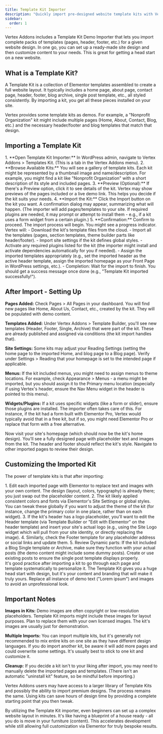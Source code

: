 ```yaml
---
title: Template Kit Importer
description: "Quickly import pre-designed website template kits with Vertex Addons' Template Kit feature to jumpstart your site design."
sidebar:
  order: 1
---
```


Vertex Addons includes a Template Kit Demo Importer that lets you import complete packs of templates (pages, header, footer, etc.) for a given website design. In one go, you can set up a ready-made site design and then customize content to your needs. This is great for getting a head start on a new website.

## What is a Template Kit?

A Template Kit is a collection of Elementor templates assembled to create a full website layout. It typically includes a home page, about page, contact page, header, footer, blog archive, single post template, etc., all styled consistently. By importing a kit, you get all these pieces installed on your site.

Vertex provides some template kits as demos. For example, a "Nonprofit Organization" kit might include multiple pages (Home, About, Contact, Blog, etc.) and the necessary header/footer and blog templates that match that design.

## Importing a Template Kit
<Steps>
1. **Open Template Kit Importer:** In WordPress admin, navigate to Vertex Addons > Templates Kit. (This is a tab in the Vertex Addons menu).
2. **Browse Available Kits:** You will see a gallery of template kits. Each kit might be represented by a thumbnail image and name/description. For example, you might find a kit like "Nonprofit Organization" with a short description of its style and included pages.
3. **Preview (Optional):** If there's a Preview option, click it to see details of the kit. Vertex may show previews of the pages included or a live demo link. This helps you decide if the kit suits your needs.
4. **Import the Kit:** Click the Import button on the kit you want. A confirmation dialog may appear, summarizing what will happen. (The importer will add pages/templates to your site. If required plugins are needed, it may prompt or attempt to install them - e.g., if a kit uses a form widget from a certain plugin.)
5. **Confirmation:** Confirm to proceed. The import process will begin. You might see a progress indicator. Vertex will:
   - Download the kit's template files from the cloud.
   - Import all the templates (pages, section templates, theme builder parts like header/footer).
   - Import site settings if the kit defines global styles.
   - Activate any required plugins listed for the kit (the importer might install and activate dependencies automatically for you if needed).
   - Assign the imported templates appropriately (e.g., set the imported header as the active header template, assign the imported homepage as your Front Page in WordPress settings, etc.).
   - Completion: Wait for the import to finish. You should get a success message once done (e.g., "Template Kit imported successfully!").
</Steps>

## After Import - Setting Up

**Pages Added:** Check Pages > All Pages in your dashboard. You will find new pages like Home, About Us, Contact, etc., created by the kit. They will be populated with demo content.

**Templates Added:** Under Vertex Addons > Template Builder, you'll see new templates (Header, Footer, Single, Archive) that were part of the kit. These are already published and assigned via conditions (the kit import handles that).

**Site Settings:** Some kits may adjust your Reading Settings (setting the home page to the imported Home, and blog page to a Blog page). Verify under Settings > Reading that your homepage is set to the intended page if applicable.

**Menus:** If the kit included menus, you might need to assign menus to theme locations. For example, check Appearance > Menus - a menu might be imported, but you should assign it to the Primary menu location (especially if using Vertex's header, ensure the Nav Menu widget in the header is pointed to this menu).

**Widgets/Plugins:** If a kit uses specific widgets (like a form or slider), ensure those plugins are installed. The importer often takes care of this. For instance, if the kit had a form built with Elementor Pro, Vertex would typically avoid that in a free kit, but if so, you might need Elementor Pro or replace that form with a free alternative.

Now visit your site's homepage (which should now be the kit's home design). You'll see a fully designed page with placeholder text and images from the kit. The header and footer should reflect the kit's style. Navigate to other imported pages to review their design.

## Customizing the Imported Kit

The power of template kits is that after importing:

<Steps>
1. Edit each imported page with Elementor to replace text and images with your own content. The design (layout, colors, typography) is already there; you just swap out the placeholder content.
2. The kit likely applied consistent colors and fonts via Elementor's Site Settings or global styles. You can tweak these globally if you want to adjust the theme of the kit (for instance, change the primary color in one place, rather than on each widget).
3. If the kit's header has a logo placeholder, you'll want to edit the Header template (via Template Builder or "Edit with Elementor" on the header template) and insert your site's actual logo (e.g., using the Site Logo widget which will pull from your site identity, or directly replacing the image).
4. Similarly, check the Footer template for any placeholder address or social links and update them.
5. Review Dynamic parts: If the kit included a Blog Single template or Archive, make sure they function with your actual posts (the demo content might include some dummy posts). Create or use existing posts to ensure the single post template displays properly.
</Steps>

<Aside type="tip">It's good practice after importing a kit to go through each page and template systematically to personalize it. The Template Kit gives you a huge head start with design, but it's your content and branding that will make it truly yours. Replace all instance of demo text ("Lorem ipsum") and images to avoid an unprofessional look.</Aside>

## Important Notes

**Images in Kits:** Demo images are often copyright or low-resolution placeholders. Template Kit imports might include these images for layout purposes. Plan to replace them with your own licensed images. The kit's images are usually just for demonstration.

**Multiple Imports:** You can import multiple kits, but it's generally not recommended to mix entire kits on one site as they have different design languages. If you do import another kit, be aware it will add more pages and could overwrite some settings. It's usually best to stick to one kit and customize it.

**Cleanup:** If you decide a kit isn't to your liking after import, you may need to manually delete the imported pages and templates. (There isn't an automatic "uninstall kit" feature, so be mindful before importing.)

<Aside type="note">Vertex Addons <Badge text="Pro" /> users may have access to a larger library of Template Kits and possibly the ability to import premium designs. The process remains the same. Using kits can save hours of design time by providing a complete starting point that you then tweak.</Aside>

By utilizing the Template Kit importer, even beginners can set up a complex website layout in minutes. It's like having a blueprint of a house ready - all you do is move in your furniture (content). This accelerates development while still allowing full customization via Elementor for truly bespoke results.
